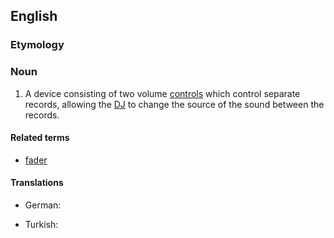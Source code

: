 ==English==
{{wikipedia}}

===Etymology===
{{prefix|cross|fader}}

===Noun===
{{en-noun}}

# {{context|music|lang=en}} A device consisting of two volume [[control]]s which control separate records, allowing the [[DJ]] to change the source of the sound between the records.

====Related terms====
* [[fader]]

====Translations====
{{trans-top|device consisting of two volume controls}}
* German: {{t|de|Crossfader|m}}
{{trans-mid}}
* Turkish: {{t|tr|ses geçişi ayar düğmesi}}
{{trans-bottom}}
